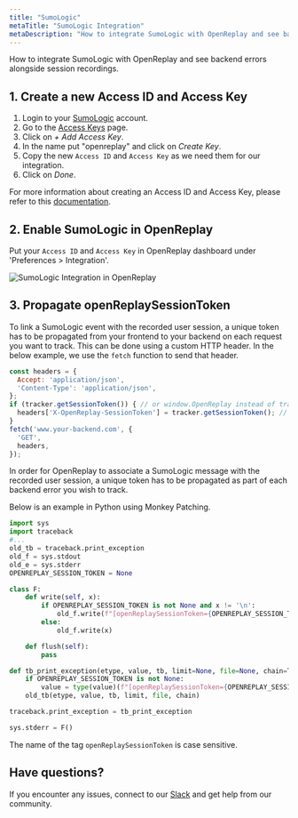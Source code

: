```yaml
---
title: "SumoLogic"
metaTitle: "SumoLogic Integration"
metaDescription: "How to integrate SumoLogic with OpenReplay and see backend errors alongside session replays."
---
```


How to integrate SumoLogic with OpenReplay and see backend errors alongside session recordings.

## 1. Create a new Access ID and Access Key

1. Login to your [SumoLogic](https://service.eu.sumologic.com/ui/#/login) account.
2. Go to the [Access Keys](https://service.eu.sumologic.com/ui/#/security/access-keys) page.
3. Click on *+ Add Access Key*.
4. In the name put "openreplay" and click on *Create Key*.
5. Copy the new `Access ID` and `Access Key` as we need them for our integration.
6. Click on *Done*.

For more information about creating an Access ID and Access Key, please refer to this [documentation](https://help.sumologic.com/Manage/Security/Access-Keys).

## 2. Enable SumoLogic in OpenReplay

Put your `Access ID` and `Access Key` in OpenReplay dashboard under 'Preferences > Integration'.

![SumoLogic Integration in OpenReplay](/static/sumo-1.png#center)

## 3. Propagate openReplaySessionToken

To link a SumoLogic event with the recorded user session, a unique token has to be propagated from your frontend to your backend on each request you want to track. This can be done using a custom HTTP header. In the below example, we use the `fetch` function to send that header.

```javascript
const headers = {
  Accept: 'application/json',
  'Content-Type': 'application/json',
};
if (tracker.getSessionToken()) { // or window.OpenReplay instead of tracker if you're using the snippet
  headers['X-OpenReplay-SessionToken'] = tracker.getSessionToken(); // Inject openReplaySessionToken
}
fetch('www.your-backend.com', {
  'GET',
  headers,
});
```

In order for OpenReplay to associate a SumoLogic message with the recorded user session, a unique token has to be propagated as part of each backend error you wish to track.

Below is an example in Python using Monkey Patching.

```python
import sys
import traceback
#...
old_tb = traceback.print_exception
old_f = sys.stdout
old_e = sys.stderr
OPENREPLAY_SESSION_TOKEN = None

class F:
    def write(self, x):
        if OPENREPLAY_SESSION_TOKEN is not None and x != '\n':
            old_f.write(f"[openReplaySessionToken={OPENREPLAY_SESSION_TOKEN}] {x}")
        else:
            old_f.write(x)

    def flush(self):
        pass

def tb_print_exception(etype, value, tb, limit=None, file=None, chain=True):
    if OPENREPLAY_SESSION_TOKEN is not None:
        value = type(value)(f"[openReplaySessionToken={OPENREPLAY_SESSION_TOKEN}] " + str(value))
    old_tb(etype, value, tb, limit, file, chain)

traceback.print_exception = tb_print_exception

sys.stderr = F()
```

The name of the tag `openReplaySessionToken` is case sensitive.

## Have questions?

If you encounter any issues, connect to our [Slack](https://slack.openreplay.com) and get help from our community.
